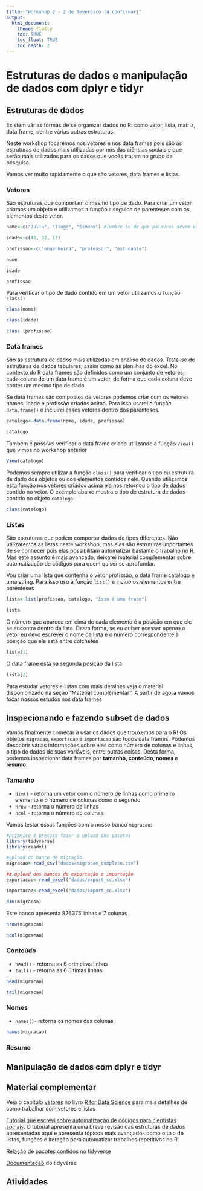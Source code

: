 ```yaml
---
title: "Workshop 2 - 2 de fevereiro (a confirmar)"
output:
  html_document:
    theme: flatly
    toc: TRUE
    toc_float: TRUE
    toc_depth: 2
---
```


# Estruturas de dados e manipulação de dados com dplyr e tidyr

## Estruturas de dados
Existem várias formas de se organizar dados no R: como vetor, lista, matriz, data frame, dentre várias outras estruturas. 

Neste workshop focaremos nos vetores e nos data frames pois são as estruturas de dados mais utilizadas por nós das ciências sociais e que serão mais utilizados para os dados que vocês tratam no grupo de pesquisa. 

Vamos ver muito rapidamente o que são vetores, data frames e listas. 

### Vetores
São estruturas que comportam o mesmo tipo de dado. Para criar um vetor criamos um objeto e utilizamos a função `c` seguida de parenteses com os elementos deste vetor. 

```r
nome<-c("Julia", "Tiago", "Simone") #lembre-se de que palavras devem vir sempre entre aspas!

idade<-c(40, 32, 17)

profissao<-c("engenheira", "professor", "estudante")

nome

idade

profissao
```

Para verificar o tipo de dado contido em um vetor utilizamos o função `class()`

```r

class(nome)

class(idade)

class (profissao)

```

### Data frames
São as estrutura de dados mais utilizadas em análise de dados. Trata-se de estruturas de dados tabulares, assim como as planilhas do excel. No contexto do R data frames são definidos como um conjunto de vetores; cada coluna de um data frame é um vetor, de forma que cada coluna deve conter um mesmo tipo de dado.

Se data frames são compostos de vetores podemos criar com os vetores nomes, idade e profissão criados acima. Para isso usarei a função `data.frame()` e incluirei esses vetores dentro dos parênteses.

```r
catalogo<-data.frame(nome, idade, profissao)

catalogo
```

Também é possível verificar o data frame criado utilizando a função `View()` que vimos no workshop anterior

```r
View(catalogo)
```


Podemos sempre utilizar a função `class()` para verificar o tipo ou estrutura de dado dos objetos ou dos elementos contidos nele. Quando utilizamos esta função nos vetores criados acima ela nos retornou o tipo de dados contido no vetor. O exemplo abaixo mostra o tipo de estrutura de dados contido no objeto `catalogo` 
```r
class(catalogo)

```

### Listas
São estruturas que podem comportar dados de tipos diferentes. Não utilizaremos as listas neste workshop, mas elas são estruturas importantes de se conhecer pois elas possibilitam automatizar bastante o trabalho no R. Mas este assunto é mais avançado, deixarei material complementar sobre automatização de códigos para quem quiser se aprofundar. 

Vou criar uma lista que contenha o vetor profissão, o data frame catalogo e uma string. Para isso uso a função `list()` e incluo os elementos entre parênteses

```r

lista<-list(profissao, catalogo, "Isso é uma frase")

lista

```

O número que aparece em cima de cada elemento é a posição em que ele se encontra dentro da lista. Desta forma, se eu quiser acessar apenas o vetor eu devo escrever o nome da lista e o número correspondente à posição que ele está entre colchetes

```r

lista[1]

```

O data frame está na segunda posição da lista
```r
lista[2]

```

Para estudar vetores e listas com mais detalhes veja o material disponibilizado na seção "Material complementar". A partir de agora vamos focar nossos estudos nos data frames


## Inspecionando e fazendo subset de dados
Vamos finalmente começar a usar os dados que trouxemos para o R! Os objetos `migracao`, `exportacao` e `importacao` são todos data frames. Podemos descobrir várias informações sobre eles como número de colunas e linhas, o tipo de dados de suas variáveis, entre outras coisas. Desta forma, podemos inspecionar data frames por **tamanho, conteúdo, nomes e resumo**:

### Tamanho
  * `dim()` - retorna um vetor com o número de linhas como primeiro elemento e o número de colunas como o segundo
  * `nrow` - retorna o número de linhas
  * `ncol` - retorna o número de colunas
    
Vamos testar essas funções com o nosso banco `migracao`:

```r
#primeiro é preciso fazer o upload dos pacotes
library(tidyverse)
library(readxl)

#upload do banco de migração. 
migracao<-read_csv("dados/migracao_completo.csv")

## upload dos bancos de exportação e importação
exportacao<-read_excel("dados/export_sc.xlsx")

importacao<-read_excel("dados/import_sc.xlsx")
```


```r
dim(migracao)
```
Este banco apresenta 826375 linhas e 7 colunas

```r
nrow(migracao)
```

```r
ncol(migracao)
```

### Conteúdo

  * `head()` - retorna as 6 primeiras linhas
  * `tail()` - retorna as 6 últimas linhas
  
```r
head(migracao)
```


```r
tail(migracao)
```

### Nomes
  * `names()`- retorna os nomes das colunas
  
```r
names(migracao)
```


### Resumo

## Manipulação de dados com dplyr e tidyr

## Material complementar

Veja o capítulo [vetores](https://r4ds.had.co.nz/vectors.html) no livro [R for Data Science](https://r4ds.had.co.nz/index.html) para mais detalhes de como trabalhar com vetores e listas

[Tutorial que escrevi sobre automatização de códigos para cientistas sociais](https://nataliablock.rbind.io/post/automatizar/). O tutorial apresenta uma breve revisão das estruturas de dados apresentadas aqui e apresenta tópicos mais avançados como o uso de listas, funções e iteração para automatizar trabalhos repetitivos no R.

[Relação](https://www.tidyverse.org/packages/) de pacotes contidos no tidyverse

[Documentação](https://tidyverse.tidyverse.org) do tidyverse


## Atividades